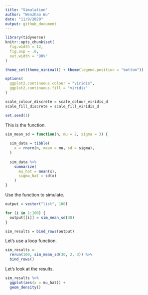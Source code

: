 ```yaml
---
title: "Simulation"
author: "Wenzhao Wu"
date: "11/9/2020"
output: github_document
---
```


```r
library(tidyverse)
knitr::opts_chunk$set(
  fig.width = 12,
  fig.asp = .6,
  out.width = "90%"
)

theme_set(theme_minimal() + theme(legend.position = "bottom"))

options(
  ggplot2.continuous.colour = "viridis",
  ggplot2.continuous.fill = "viridis"
)

scale_colour_discrete = scale_colour_viridis_d
scale_fill_discrete = scale_fill_viridis_d

set.seed(1)
```

This is the function.

```r
sim_mean_sd = function(n, mu = 2, sigma = 3) {
  
  sim_data = tibble(
    x = rnorm(n, mean = mu, sd = sigma),
  )
  
  sim_data %>% 
    summarize(
      mu_hat = mean(x),
      sigma_hat = sd(x)
    )
}
```

Use the function to simulate.

```r
output = vector("list", 100)

for (i in 1:100) {
  output[[i]] = sim_mean_sd(30)
}

sim_results = bind_rows(output)
```

Let's use a loop function.

```r
sim_results = 
  rerun(100, sim_mean_sd(30, 2, 3)) %>% 
  bind_rows()
```

Let's look at the results.

```r
sim_results %>% 
  ggplot(aes(x = mu_hat)) + 
  geom_density()
```

